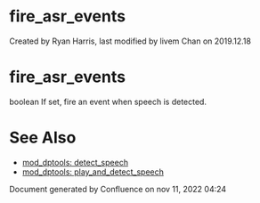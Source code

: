 
# fire_asr_events 

 Created by  Ryan Harris, last modified by  livem Chan on 2019.12.18

# fire_asr_events

boolean If set, fire an event when speech is detected.

  
# See Also

* [mod\_dptools: detect\_speech](../FreeSWITCH-Explained/Modules/mod-dptools/6586756.mdx#about)
* [mod\_dptools: play\_and\_detect\_speech](../FreeSWITCH-Explained/Modules/mod-dptools/6586714.mdx#lua)

Document generated by Confluence on nov 11, 2022 04:24
